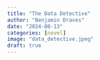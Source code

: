```yaml
---
title: "The Data Detective"
author: "Benjamin Draves"
date: "2024-08-13"
categories: [novel]
image: "data_detective.jpeg"
draft: true
---
```


